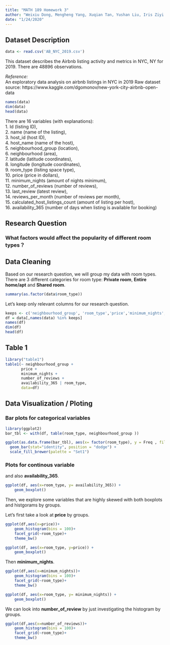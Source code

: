 ```yaml
---
title: "MATH 189 Homework 3"
author: "Weixiu Dong, Mengheng Yang, Xuqian Tan, Yushan Liu, Iris Ziyi Wang"
date: "1/24/2020"
---
```


## Dataset Description
```r
data <- read.csv('AB_NYC_2019.csv')
```

This dataset describes the Airbnb listing activity and metrics in NYC, NY for 2019.
There are 48896 observations.
 
*Reference:* <br />
An exploratory data analysis on airbnb listings in NYC in 2019
Raw dataset source: https://www.kaggle.com/dgomonov/new-york-city-airbnb-open-data

```r
names(data)
dim(data)
head(data)
```
There are 16 variables (with explanations):<br />
1. Id (listing ID), <br />
2. name (name of the listing), <br />
3. host_id (host ID), <br />
4. host_name (name of the host), <br />
5. neighbourhood_group (location), <br />
6. neighbourhood (area), <br />
7. latitude (latitude coordinates), <br />
8. longitude (longitude coordinates), <br />
9. room_type (listing space type), <br />
10. price (price in dollars), <br />
11. minimum_nights (amount of nights minimum), <br />
12. number_of_reviews (number of reviews), <br />
13. last_review (latest review), <br />
14. reviews_per_month (number of reviews per month), <br />
15. calculated_host_listings_count (amount of listing per host), <br />
16. availability_365 (number of days when listing is available for booking)<br />

## Research Question
### What factors would affect the popularity of different room types？

## Data Cleaning
Based on our research question, we will group my data with room types. <br />
There are 3 different categories for room type: **Private room**, **Entire home/apt** and  **Shared room**.  
```r
summary(as.factor(data$room_type))
```

Let's keep only relevant columns for our research question.
```r
keeps <- c('neighbourhood_group', 'room_type','price','minimum_nights', 'number_of_reviews','availability_365')
df = data[,names(data) %in% keeps]
names(df)
dim(df)
head(df)
```

## Table 1
```r
library("table1")
table1(~ neighbourhood_group +
       price + 
       minimum_nights + 
       number_of_reviews +
       availability_365 | room_type,
       data=df)
```

## Data Visualization / Ploting
### Bar plots for categorical variables

```r
library(ggplot2)
bar_tbl <- with(df, table(room_type, neighbourhood_group ))

ggplot(as.data.frame(bar_tbl), aes(x= factor(room_type), y = Freq , fill =neighbourhood_group)) +
  geom_bar(stat="identity", position = "dodge") + 
  scale_fill_brewer(palette = "Set1")
```

### Plots for continous variable


and also **availability_365**.
```r
ggplot(df, aes(x=room_type, y= availability_365)) + 
    geom_boxplot()
```


Then, we explore some variables that are highly skewed with both boxplots and histgorams by groups.

Let's first take a look at **price** by groups.
```r
ggplot(df,aes(x=price))+
    geom_histogram(bins = 100)+
    facet_grid(~room_type)+
    theme_bw()

ggplot(df, aes(x=room_type, y=price)) + 
    geom_boxplot()

```

Then **minimum_nights**. 
```r

ggplot(df,aes(x=minimum_nights))+
    geom_histogram(bins = 100)+
    facet_grid(~room_type)+
    theme_bw()

ggplot(df, aes(x=room_type, y= minimum_nights)) + 
    geom_boxplot()

```


We can look into **number_of_review** by just investigating the histogram by groups.
```r
ggplot(df,aes(x=number_of_reviews))+
    geom_histogram(bins = 100)+
    facet_grid(~room_type)+
    theme_bw()
```
